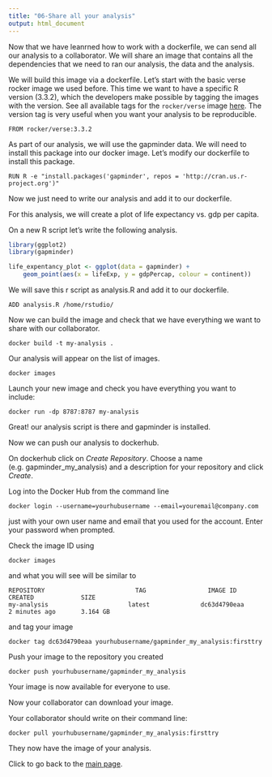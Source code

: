 ```yaml
---
title: "06-Share all your analysis"
output: html_document
---
```


Now that we have leanrned how to work with a dockerfile, we can send all our analysis to a collaborator. 
We will share an image that contains all the dependencies that we need to ran our analysis, the data and the analysis.

We will build this image via a dockerfile. Let's start with the basic verse rocker image we used before. 
This time we want to have a specific R version (3.3.2), which the developers make possible by tagging the images with the version.
See all available tags for the `rocker/verse` image [here](https://hub.docker.com/r/rocker/verse/tags/). The version tag is very
useful when you want your analysis to be reproducible.

```
FROM rocker/verse:3.3.2
```

As part of our analysis, we will use the gapminder data. We will need to install this package into our docker image.
Let's modify our dockerfile to install this package. 

```
RUN R -e "install.packages('gapminder', repos = 'http://cran.us.r-project.org')"
```

Now we just need to write our analysis and add it to our dockerfile.

For this analysis, we will create a plot of life expectancy vs. gdp per capita. 

On a new R script let's write the following analysis. 

```r
library(ggplot2)
library(gapminder)

life_expentancy_plot <- ggplot(data = gapminder) + 
	geom_point(aes(x = lifeExp, y = gdpPercap, colour = continent)) 

```

We will save this r script as analysis.R and add it to our dockerfile.

```
ADD analysis.R /home/rstudio/
```

Now we can build the image and check that we have everything we want to share with our collaborator. 

```
docker build -t my-analysis .
```

Our analysis will appear on the list of images. 

```
docker images
```

Launch your new image and check you have everything you want to include:

```
docker run -dp 8787:8787 my-analysis
```

Great! our analysis script is there and gapminder is installed. 

Now we can push our analysis to dockerhub.

On dockerhub click on *Create Repository*.
Choose a name (e.g. gapminder_my_analysis) and a description for your repository and click *Create*.

Log into the Docker Hub from the command line
```{}
docker login --username=yourhubusername --email=youremail@company.com
```
just with your own user name and email that you used for the account.
Enter your password when prompted. 

Check the image ID using

```{}
docker images
```
and what you will see will be similar to
```{}
REPOSITORY                         TAG                 IMAGE ID            CREATED             SIZE
my-analysis                      latest              dc63d4790eaa        2 minutes ago       3.164 GB
```

and tag your image
```{}
docker tag dc63d4790eaa yourhubusername/gapminder_my_analysis:firsttry
```

Push your image to the repository you created
```{}
docker push yourhubusername/gapminder_my_analysis
```

Your image is now available for everyone to use.

Now your collaborator can download your image. 

Your collaborator should write on their command line:

```
docker pull yourhubusername/gapminder_my_analysis:firsttry
```

They now have the image of your analysis.

Click to go back to the [main page](http://ropenscilabs.github.io/r-docker-tutorial/).